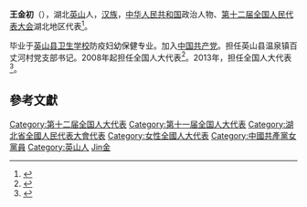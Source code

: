 '''王金初'''（{{bd|1956年||}}），湖北[[英山|英山]]人，[[汉族|汉族]]，[[中华人民共和国|中华人民共和国]]政治人物、[[第十二届全国人民代表大会|第十二届全国人民代表大会]]湖北地区代表<ref>{{cite web|author=新华网|title=第十一届全国人大代表|url=http://news.xinhuanet.com/ziliao/2008-03/03/content_7708230.htm?node=36628|publisher=新华网|accessdate=2014-01-07|archive-date=2014-01-10|archive-url=https://web.archive.org/web/20140110211415/http://news.xinhuanet.com/ziliao/2008-03/03/content_7708230.htm?node=36628|dead-url=no}}</ref>。

毕业于[[英山县卫生学校|英山县卫生学校]]防疫妇幼保健专业。加入[[中国共产党|中国共产党]]。担任英山县温泉镇百丈河村党支部书记。2008年起担任全国人大代表<ref>{{cite news|title=全国人大代表信息-王金初|url= http://210.82.31.1:8084/delegate/viewDelegate.action?dbid=111554|accessdate=2013-04-05|newspaper=全国人大网}}</ref>。2013年，担任全国人大代表<ref>{{cite news|title=全国人大代表信息-王金初|url= http://210.82.31.1:8084/delegate/viewDelegate.action?dbid=121540|accessdate=2013-04-05|newspaper=全国人大网}}</ref>。

==參考文獻==
{{reflist}}
{{中国政治人物小作品}}
{{DEFAULTSORT:Wang王}}
[[Category:第十二届全国人大代表|Category:第十二届全国人大代表]]
[[Category:第十一届全国人大代表|Category:第十一届全国人大代表]]
[[Category:湖北省全國人民代表大會代表|Category:湖北省全國人民代表大會代表]]
[[Category:女性全國人大代表|Category:女性全國人大代表]]
[[Category:中國共產黨女黨員|Category:中國共產黨女黨員]]
[[Category:英山人|Category:英山人]]
[[Category:王姓|Jin金]]